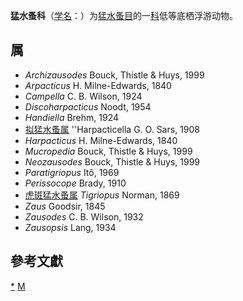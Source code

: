 {{Automatic taxobox
| taxon = Harpacticidae
| authority = Dana, 1846
| image = Tigriopus sp japonicus pair.jpg
| image_caption = 虎斑猛水蚤属物种
| stnonyms = Ismardiidae Leigh-Sharpe, 1936
}}
'''猛水蚤科'''（[[学名|学名]]：{{lang|la|''Harpacticidae''}}）为[[猛水蚤目|猛水蚤目]]的一[[科|科]]低等底栖浮游动物。

==属==
* ''Archizausodes'' Bouck, Thistle & Huys, 1999
* ''Arpacticus'' H. Milne-Edwards, 1840
* ''Campella'' C. B. Wilson, 1924
* ''Discoharpacticus'' Noodt, 1954
* ''Handiella'' Brehm, 1924
* [[拟猛水蚤属|拟猛水蚤属]] ''Harpacticella G. O. Sars, 1908
* ''Harpacticus'' H. Milne-Edwards, 1840
* ''Mucropedia'' Bouck, Thistle & Huys, 1999
* ''Neozausodes'' Bouck, Thistle & Huys, 1999
* ''Paratigriopus'' Itô, 1969
* ''Perissocope'' Brady, 1910
* [[虎斑猛水蚤属|虎斑猛水蚤属]] ''Tigriopus'' Norman, 1869
* ''Zaus'' Goodsir, 1845
* ''Zausodes'' C. B. Wilson, 1932
* ''Zausopsis'' Lang, 1934

==參考文獻==
{{reflist}}

{{taxonbar}}

[[Category:猛水蚤科|*]]
[[Category:1846年描述的分类群|M]]